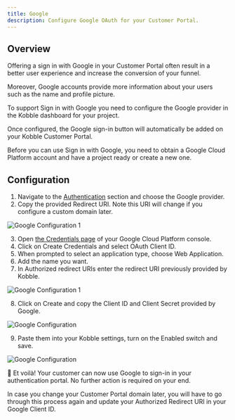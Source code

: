 ```yaml
---
title: Google
description: Configure Google OAuth for your Customer Portal.
---
```



## Overview

Offering a sign in with Google in your Customer Portal often result in a better user experience and increase the conversion of your funnel.

Moreover, Google accounts provide more information about your users such as the name and profile picture.

To support Sign in with Google you need to configure the Google provider in the Kobble dashboard for your project.

Once configured, the Google sign-in button will automatically be added on your Kobble Customer Portal.

Before you can use Sign in with Google, you need to obtain a Google Cloud Platform account and have a project ready or create a new one.

## Configuration

1. Navigate to the [Authentication](https://app.kobble.io/p/authentication) section and choose the Google provider.
2. Copy the provided Redirect URI. Note this URI will change if you configure a custom domain later.

![Google Configuration 1](/images/settings/auth/google-configuration-1.png)

3. Open [the Credentials page](https://console.cloud.google.com/apis/credentials) of your Google Cloud Platform console.
4. Click on Create Credentials and select OAuth Client ID.
5. When prompted to select an application type, choose Web Application.
6. Add the name you want.
7. In Authorized redirect URIs enter the redirect URI previously provided by Kobble.

![Google Configuration 1](/images/settings/auth/google-configuration-2.png)

8. Click on Create and copy the Client ID and Client Secret provided by Google.

![Google Configuration](/images/settings/auth/google-configuration-3.png)

9. Paste them into your Kobble settings, turn on the Enabled switch and save.

![Google Configuration](/images/settings/auth/google-configuration-4.png)


🎉 Et voilà! Your customer can now use Google to sign-in in your authentication portal. No further action is required on your end.



<Warning>In case you change your Customer Portal domain later, you will have to go through this process again and update your Authorized Redirect URI in your Google Client ID.</Warning>

